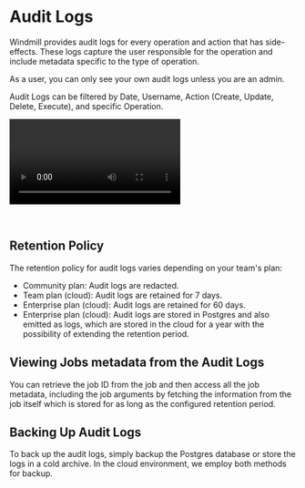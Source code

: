 
# Audit Logs

Windmill provides audit logs for every operation and action that has side-effects. These logs capture the user responsible for the operation and include metadata specific to the type of operation.

As a user, you can only see your own audit logs unless you are an admin.

Audit Logs can be filtered by Date, Username, Action (Create, Update, Delete, Execute), and specific Operation.

<video
	className="border-2 rounded-xl object-cover w-full h-full dark:border-gray-800"
	autoPlay
	controls
	id="main-video"
	src="/videos/audit_logs.mp4"
/>

<br />

<div class="grid grid-cols-2 gap-6 mb-4">
	<DocCard
		title="Runs Menu"
		description="The Runs menu is another feature that allows you to visualise all past and future runs."
		href="/docs/core_concepts/monitor_past_and_future_runs"
	/>
</div>

## Retention Policy

The retention policy for audit logs varies depending on your team's plan:

- Community plan: Audit logs are redacted.
- Team plan (cloud): Audit logs are retained for 7 days.
- Enterprise plan (cloud): Audit logs are retained for 60 days.
- Enterprise plan (cloud): Audit logs are stored in Postgres and also emitted as logs, which are stored in the cloud for a year with the possibility of extending the retention period.

<div class="grid grid-cols-2 gap-6 mb-4">
	<DocCard
		title="Plans & How to Upgrade"
		description="Details on each Windmill Plan"
		href="/pricing"
	/>
</div>

## Viewing Jobs metadata from the Audit Logs

You can retrieve the job ID from the job and then access all the job metadata, including the job arguments by fetching the information from the job itself which is stored for as long as the configured retention period.

## Backing Up Audit Logs

To back up the audit logs, simply backup the Postgres database or store the logs in a cold archive. In the cloud environment, we employ both methods for backup.
